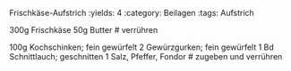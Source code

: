 Frischkäse-Aufstrich
:yields: 4
:category: Beilagen
:tags: Aufstrich

300g Frischkäse
50g Butter
# verrühren

100g Kochschinken; fein gewürfelt
2 Gewürzgurken; fein gewürfelt
1 Bd Schnittlauch; geschnitten
1 Salz, Pfeffer, Fondor
# zugeben und verrühren

